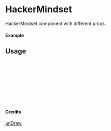
<Meta of={HackerMindset} title="unDraw/HackerMindset" />

# HackerMindset

HackerMindset component with different props.

#### Example

<Canvas of={HackerMindset.Primary} />

## Usage

```ts
import { HackerMindset } from "yadl-ui";

const Example = () => {
  return (
      <HackerMindset />
  );
};

export default Example;
```

#### Credits
[unDraw](https://undraw.co/illustrations)
